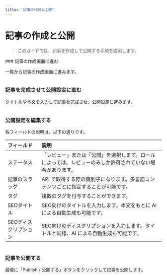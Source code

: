 ```yaml
---
title: '記事の作成と公開'
---
```



# 記事の作成と公開

> このガイドでは、記事を作成して公開する手順を説明します。

<Steps>
### 記事の作成画面に進む

一覧から記事の作成画面に進みます。

<Image imageUrl="https://cdn.collections.dev/docs/creating-and-publishing-posts/post-step-1.png" />

### 記事を完成させて公開設定に進む

タイトルや本文を入力して記事を完成させ、公開設定に進みます。

<Image imageUrl="https://cdn.collections.dev/docs/creating-and-publishing-posts/post-step-2.png" />

### 公開設定を編集する

各フィールドの説明は、以下の通りです。

| フィールド            | 説明                                                                                                       |
| :-------------------- | :--------------------------------------------------------------------------------------------------------- |
| ステータス            | 「レビュー」または「公開」を選択します。ロールによっては、レビューのみしか許可されていない場合があります。 |
| 記事のスラッグ        | API で取得する際の識別子になります。多言語コンテンツごとに指定することが可能です。                         |
| タグ                  | 複数のタグを付与することができます。                                                                       |
| SEOタイトル           | SEO向けのタイトルを入力します。本文をもとに AI による自動生成も可能です。                                  |
| SEOディスクリプション | SEO向けのディスクリプションを入力します。タイトルと同様、AI による自動生成も可能です。                     |

<Image imageUrl="https://cdn.collections.dev/docs/creating-and-publishing-posts/post-step-3.png" />

### 記事を公開する

最後に「Publish / 公開する」ボタンをクリックして記事を公開します。

<Image imageUrl="https://cdn.collections.dev/docs/creating-and-publishing-posts/post-step-4.png" />

</Steps>
